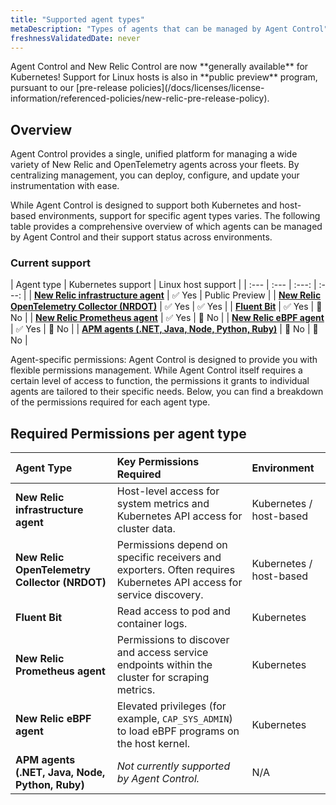 ```yaml
---
title: "Supported agent types"
metaDescription: "Types of agents that can be managed by Agent Control"
freshnessValidatedDate: never
---
```

<Callout variant="important">
  Agent Control and New Relic Control are now **generally available** for Kubernetes! Support for Linux hosts is also in **public preview** program, pursuant to our [pre-release policies](/docs/licenses/license-information/referenced-policies/new-relic-pre-release-policy).
</Callout>

## Overview

Agent Control provides a single, unified platform for managing a wide variety of New Relic and OpenTelemetry agents across your fleets. By centralizing management, you can deploy, configure, and update your instrumentation with ease.

While Agent Control is designed to support both Kubernetes and host-based environments, support for specific agent types varies. The following table provides a comprehensive overview of which agents can be managed by Agent Control and their support status across environments.

### Current support

| Agent type | Kubernetes support | Linux host support |
| :--- | :--- | :---: | :---: |
| [**New Relic infrastructure agent**](https://docs.newrelic.com/docs/infrastructure/infrastructure-agent/new-relic-guided-install-overview/) | ✅ Yes | Public Preview |
| [**New Relic OpenTelemetry Collector (NRDOT)**](https://docs.newrelic.com/docs/opentelemetry/nrdot/nrdot-intro/) | ✅ Yes | ✅ Yes |
| [**Fluent Bit**](https://docs.newrelic.com/docs/logs/forward-logs/forward-your-logs-using-infrastructure-agent/) | ✅ Yes | 🚫 No |
| [**New Relic Prometheus agent**](https://docs.newrelic.com/docs/infrastructure/prometheus-integrations/get-started/send-prometheus-metric-data-new-relic/) | ✅ Yes | 🚫 No |
| [**New Relic eBPF agent**](https://docs.newrelic.com/docs/ebpf/overview/) | ✅ Yes | 🚫 No |
| [**APM agents (.NET, Java, Node, Python, Ruby)**](https://docs.newrelic.com/docs/apm/new-relic-apm/getting-started/introduction-apm/) | 🚫 No | 🚫 No |

<Callout variant="important">
Agent-specific permissions: Agent Control is designed to provide you with flexible permissions management. While Agent Control itself requires a certain level of access to function, the permissions it grants to individual agents are tailored to their specific needs. Below, you can find a breakdown of the permissions required for each agent type.
</Callout>

## Required Permissions per agent type

| Agent Type | Key Permissions Required | Environment |
| :--- | :--- | :--- |
| **New Relic infrastructure agent** | Host-level access for system metrics and Kubernetes API access for cluster data. | Kubernetes / host-based |
| **New Relic OpenTelemetry Collector (NRDOT)** | Permissions depend on specific receivers and exporters. Often requires Kubernetes API access for service discovery. | Kubernetes / host-based |
| **Fluent Bit** | Read access to pod and container logs. | Kubernetes |
| **New Relic Prometheus agent** | Permissions to discover and access service endpoints within the cluster for scraping metrics. | Kubernetes |
| **New Relic eBPF agent** | Elevated privileges (for example, `CAP_SYS_ADMIN`) to load eBPF programs on the host kernel. | Kubernetes |
| **APM agents (.NET, Java, Node, Python, Ruby)** | *Not currently supported by Agent Control.* | N/A |
